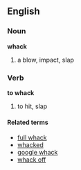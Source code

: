 ==English==
===Noun===
'''whack'''
#a blow, impact, slap

===Verb===
'''to whack'''
#to hit, slap

====Related terms====
*[[full whack]]
*[[whacked]]
*[[google whack]]
*[[whack off]]